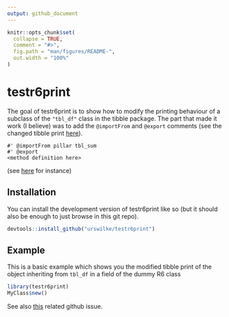 ```yaml
---
output: github_document
---
```


<!-- README.md is generated from README.Rmd. Please edit that file -->

```r
knitr::opts_chunk$set(
  collapse = TRUE,
  comment = "#>",
  fig.path = "man/figures/README-",
  out.width = "100%"
)
```

# testr6print

The goal of testr6print is to show how to modify the printing behaviour of a 
subclass of the `"tbl_df"` class in the tibble package. 
The part that made it work (I believe) was to add the `@importFrom` and `@export`
comments (see the changed tibble print [here](https://github.com/urswilke/testr6print/commit/98f225b68ed3feebc6800830904681b93738ff0a#diff-b11b52486f7c60d184d1d0c3f5ae88135db04d13d209d4be06da37888af2fbb5)).

```
#' @importFrom pillar tbl_sum
#' @export
<method definition here>
```
(see [here](https://github.com/urswilke/testr6print/blob/d95ed8975d857d6c64739b98723ae98431c0723d/R/my_class.R#L52) for instance)

## Installation

You can install the development version of testr6print like so (but it should also be enough to just browse in this git repo).

```r
devtools::install_github("urswilke/testr6print")
```

## Example

This is a basic example which shows you the modified tibble print of the 
object inheriting from `tbl_df` in a field of the dummy R6 class

```r
library(testr6print)
MyClass$new()
```

See also [this](https://github.com/r-lib/pillar/issues/650) related github issue.
